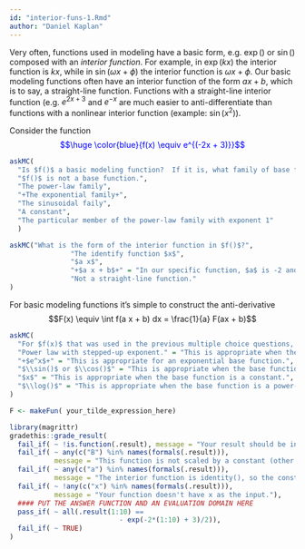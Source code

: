```yaml
---
id: "interior-funs-1.Rmd"
author: "Daniel Kaplan"
---
```


Very often, functions used in modeling have a basic form, e.g. $\exp()$ or $\sin()$ composed with an *interior function*. For example, in $\exp(kx)$ the interior function is $k x$, while in $\sin(\omega x + \phi)$ the interior function is $\omega x + \phi$. Our basic modeling functions often have an interior function of the form $ax + b$, which is to say, a straight-line function. Functions with a straight-line interior function (e.g. $e^{2x+3}$ and $e^{-x}$ are much easier to anti-differentiate than functions with a nonlinear interior function (example: $\sin(x^2)$). 


Consider the function <div style="color: blue; font-size=40px;">$$\huge \color{blue}{f(x) \equiv e^{(-2x + 3)}}$$</div>

```r
askMC(
  "Is $f()$ a basic modeling function?  If it is, what family of base functions does $f(x)$ belong to?",
  "$f()$ is not a base function.",
  "The power-law family",
  "+The exponential family+",
  "The sinusoidal faily",
  "A constant",
  "The particular member of the power-law family with exponent 1"
  )
```

```r
askMC("What is the form of the interior function in $f()$?",
               "The identify function $x$",
               "$a x$",
               "+$a x + b$+" = "In our specific function, $a$ is -2 and $b$ is 3.", 
               "Not a straight-line function."
)
```

For basic modeling functions it's simple to construct the anti-derivative $$F(x) \equiv \int f(a x + b) dx = \frac{1}{a} F(ax + b)$$

```r
askMC(
  "For $f(x)$ that was used in the previous multiple choice questions, what family does $F()$ belong to?",
  "Power law with stepped-up exponent." = "This is appropriate when the base function is an exponential.",
  "+$e^x$+" = "This is appropriate for an exponential base function.",
  "$\\sin()$ or $\\cos()$" = "This is appropriate when the base function is a $\\cos()$ or $\\sin()$, repectively.",
  "$x$" = "This is appropriate when the base function is a constant.", 
  "$\\log()$" = "This is appropriate when the base function is a power-law with exponent 1, e.g. $1/x$ or $1/(ax + b)$."
)
```


```r
F <- makeFun( your_tilde_expression_here)
```

```r
library(magrittr)
gradethis::grade_result(
  fail_if( ~ !is.function(.result), message = "Your result should be in the form of a function."),
  fail_if( ~ any(c("B") %in% names(formals(.result))),
           message = "This function is not scaled by a constant (other than 1). So B is irrelevant."),
  fail_if( ~ any(c("a") %in% names(formals(.result))),
           message = "The interior function is identity(), so the constants a and b are irrelevant."),
  fail_if( ~ !any(c("x") %in% names(formals(.result))),
           message = "Your function doesn't have x as the input."),
  #### PUT THE ANSWER FUNCTION AND AN EVALUATION DOMAIN HERE
  pass_if( ~ all(.result(1:10) ==
                           - exp(-2*(1:10) + 3)/2)),
  fail_if( ~ TRUE)
)  
```


